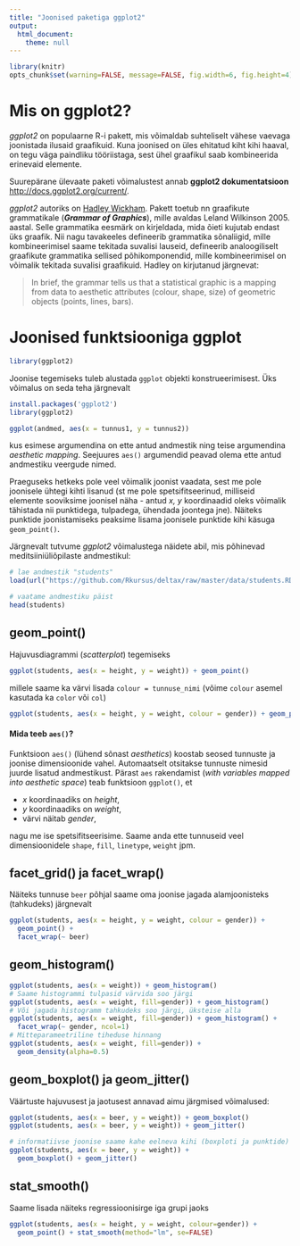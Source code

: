 ```yaml
---
title: "Joonised paketiga ggplot2"
output: 
  html_document:
    theme: null
---
```


```r
library(knitr)
opts_chunk$set(warning=FALSE, message=FALSE, fig.width=6, fig.height=4)
```

# Mis on ggplot2?

*ggplot2* on populaarne R-i pakett, mis võimaldab suhteliselt vähese vaevaga joonistada ilusaid graafikuid. Kuna joonised on üles ehitatud kiht kihi haaval, on tegu väga paindliku tööriistaga, sest ühel graafikul saab kombineerida erinevaid elemente. 

Suurepärane ülevaate paketi võimalustest annab **ggplot2 dokumentatsioon** <http://docs.ggplot2.org/current/>. 

*ggplot2* autoriks on [Hadley Wickham](http://had.co.nz/). Pakett toetub nn graafikute grammatikale (***Grammar of Graphics***), mille avaldas Leland Wilkinson 2005. aastal. Selle grammatika eesmärk on kirjeldada, mida õieti kujutab endast üks graafik. Nii nagu tavakeeles defineerib grammatika sõnaliigid, mille kombineerimisel saame tekitada suvalisi lauseid, defineerib analoogiliselt graafikute grammatika sellised põhikomponendid, mille kombineerimisel on võimalik tekitada suvalisi graafikuid. Hadley on kirjutanud järgnevat:

> In brief, the grammar tells us that a statistical graphic is a mapping from data to aesthetic attributes (colour, shape, size) of geometric objects (points, lines, bars).


# Joonised funktsiooniga ggplot

```r
library(ggplot2)
```

Joonise tegemiseks tuleb alustada `ggplot` objekti konstrueerimisest. Üks võimalus on seda teha järgnevalt

```r
install.packages('ggplot2')
library(ggplot2)

ggplot(andmed, aes(x = tunnus1, y = tunnus2))
```

kus esimese argumendina on ette antud andmestik ning teise argumendina *aesthetic mapping*. Seejuures `aes()` argumendid peavad olema ette antud andmestiku veergude nimed.

Praeguseks hetkeks pole veel võimalik joonist vaadata, sest me pole joonisele ühtegi kihti lisanud (st me pole spetsifitseerinud, milliseid elemente sooviksime joonisel näha - antud *x, y* koordinaadid oleks võimalik tähistada nii punktidega, tulpadega, ühendada joontega jne). Näiteks punktide joonistamiseks peaksime lisama joonisele punktide kihi käsuga `geom_point()`.

Järgnevalt tutvume *ggplot2* võimalustega näidete abil, mis põhinevad meditsiiniüliõpilaste andmestikul:

```r
# lae andmestik "students"
load(url("https://github.com/Rkursus/deltax/raw/master/data/students.RData"))

# vaatame andmestiku päist
head(students)
```


## geom_point()

Hajuvusdiagrammi (*scatterplot*) tegemiseks

```r
ggplot(students, aes(x = height, y = weight)) + geom_point()
```

millele saame ka värvi lisada `colour = tunnuse_nimi` (võime `colour` asemel kasutada ka `color` või `col`)


```r
ggplot(students, aes(x = height, y = weight, colour = gender)) + geom_point()
```


#### Mida teeb `aes()`?

Funktsioon `aes()` (lühend sõnast _aesthetics_) koostab seosed tunnuste ja joonise dimensioonide vahel. Automaatselt otsitakse tunnuste nimesid juurde lisatud andmestikust. Pärast `aes` rakendamist (*with variables mapped into aesthetic space*) teab funktsioon `ggplot()`, et 

* *x* koordinaadiks on *height*, 
* *y* koordinaadiks on *weight*,
* värvi näitab *gender*,

nagu me ise spetsifitseerisime. Saame anda ette tunnuseid veel dimensioonidele `shape`, `fill`, `linetype`, `weight` jpm.


## facet_grid() ja facet_wrap()

Näiteks tunnuse `beer` põhjal saame oma joonise jagada alamjoonisteks (tahkudeks) järgnevalt

```r
ggplot(students, aes(x = height, y = weight, colour = gender)) + 
  geom_point() + 
  facet_wrap(~ beer)
```

## geom_histogram()

```r
ggplot(students, aes(x = weight)) + geom_histogram()
# Saame histogrammi tulpasid värvida soo järgi
ggplot(students, aes(x = weight, fill=gender)) + geom_histogram()
# Või jagada histogramm tahkudeks soo järgi, üksteise alla
ggplot(students, aes(x = weight, fill=gender)) + geom_histogram() + 
  facet_wrap(~ gender, ncol=1)
# Mitteparameetriline tiheduse hinnang
ggplot(students, aes(x = weight, fill=gender)) + 
  geom_density(alpha=0.5)
```

## geom_boxplot() ja geom_jitter()

Väärtuste hajuvusest ja jaotusest annavad aimu järgmised võimalused:

```r
ggplot(students, aes(x = beer, y = weight)) + geom_boxplot()
ggplot(students, aes(x = beer, y = weight)) + geom_jitter()
```

```r
# informatiivse joonise saame kahe eelneva kihi (boxploti ja punktide) kombineerimisel
ggplot(students, aes(x = beer, y = weight)) + 
  geom_boxplot() + geom_jitter()
```


## stat_smooth()

Saame lisada näiteks regressioonisirge iga grupi jaoks

```r
ggplot(students, aes(x = height, y = weight, colour=gender)) + 
  geom_point() + stat_smooth(method="lm", se=FALSE)
```


